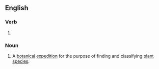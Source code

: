 ==English==

===Verb===
{{head|en|verb form}}

# {{present participle of|herborize|lang=en|nocat=1}}

===Noun===
{{en-noun}}

# A [[botanical]] [[expedition]] for the purpose of finding and classifying [[plant]] [[species]].